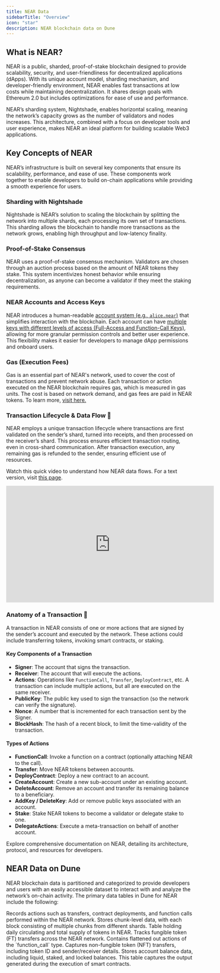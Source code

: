 ```yaml
---
title: NEAR Data
sidebarTitle: "Overview"
icon: "star"
description: NEAR blockchain data on Dune
---
```


## What is NEAR?

NEAR is a public, sharded, proof-of-stake blockchain designed to provide scalability, security, and user-friendliness for decentralized applications (dApps). With its unique account model, sharding mechanism, and developer-friendly environment, NEAR enables fast transactions at low costs while maintaining decentralization. It shares design goals with Ethereum 2.0 but includes optimizations for ease of use and performance.

NEAR’s sharding system, Nightshade, enables horizontal scaling, meaning the network’s capacity grows as the number of validators and nodes increases. This architecture, combined with a focus on developer tools and user experience, makes NEAR an ideal platform for building scalable Web3 applications.

## Key Concepts of NEAR

NEAR’s infrastructure is built on several key components that ensure its scalability, performance, and ease of use. These components work together to enable developers to build on-chain applications while providing a smooth experience for users.

### **Sharding with Nightshade**
Nightshade is NEAR’s solution to scaling the blockchain by splitting the network into multiple shards, each processing its own set of transactions. This sharding allows the blockchain to handle more transactions as the network grows, enabling high throughput and low-latency finality.

### **Proof-of-Stake Consensus**
NEAR uses a proof-of-stake consensus mechanism. Validators are chosen through an auction process based on the amount of NEAR tokens they stake. This system incentivizes honest behavior while ensuring decentralization, as anyone can become a validator if they meet the staking requirements.

### **NEAR Accounts and Access Keys**
NEAR introduces a human-readable [account system (e.g., `alice.near`)](https://docs.near.org/concepts/protocol/account-id) that simplifies interaction with the blockchain. Each account can have [multiple keys with different levels of access (Full-Access and Function-Call Keys)](https://docs.near.org/concepts/protocol/access-keys), allowing for more granular permission controls and better user experience. This flexibility makes it easier for developers to manage dApp permissions and onboard users.

### **Gas (Execution Fees)**

Gas is an essential part of NEAR's network, used to cover the cost of transactions and prevent network abuse. Each transaction or action executed on the NEAR blockchain requires gas, which is measured in gas units. The cost is based on network demand, and gas fees are paid in NEAR tokens. To learn more, [visit here.](https://docs.near.org/concepts/protocol/gas#gas-units--gas-price)

### **Transaction Lifecycle & Data Flow 🌊**
NEAR employs a unique transaction lifecycle where transactions are first validated on the sender’s shard, turned into receipts, and then processed on the receiver’s shard. This process ensures efficient transaction routing, even in cross-shard communication. After transaction execution, any remaining gas is refunded to the sender, ensuring efficient use of resources.

Watch this quick video to understand how NEAR data flows. For a text version, visit [this page](https://docs.near.org/concepts/data-flow/near-data-flow).
<iframe width="560" height="315" src="https://www.youtube.com/embed/VSBJ-A69Km4?si=_LgBFWoJvBuHCebz" title="YouTube video player" frameborder="0" allow="accelerometer; autoplay; clipboard-write; encrypted-media; gyroscope; picture-in-picture; web-share" referrerpolicy="strict-origin-when-cross-origin" allowfullscreen></iframe>


### **Anatomy of a Transaction 🔎**
A transaction in NEAR consists of one or more actions that are signed by the sender’s account and executed by the network. These actions could include transferring tokens, invoking smart contracts, or staking.

#### Key Components of a Transaction
- **Signer**: The account that signs the transaction.
- **Receiver**: The account that will execute the actions.
- **Actions**: Operations like `FunctionCall`, `Transfer`, `DeployContract`, etc. A transaction can include multiple actions, but all are executed on the same receiver.
- **PublicKey**: The public key used to sign the transaction (so the network can verify the signature).
- **Nonce**: A number that is incremented for each transaction sent by the Signer.
- **BlockHash**: The hash of a recent block, to limit the time-validity of the transaction.

#### Types of Actions
- **FunctionCall**: Invoke a function on a contract (optionally attaching NEAR to the call).
- **Transfer**: Move NEAR tokens between accounts.
- **DeployContract**: Deploy a new contract to an account.
- **CreateAccount**: Create a new sub-account under an existing account.
- **DeleteAccount**: Remove an account and transfer its remaining balance to a beneficiary.
- **AddKey / DeleteKey**: Add or remove public keys associated with an account.
- **Stake**: Stake NEAR tokens to become a validator or delegate stake to one.
- **DelegateActions**: Execute a meta-transaction on behalf of another account.

<CardGroup cols={1}>
  <Card title="NEAR documentation" icon="link" href="https://docs.near.org/">
    Explore comprehensive documentation on NEAR, detailing its architecture, protocol, and resources for developers.
  </Card>
</CardGroup>

## NEAR Data on Dune

NEAR blockchain data is partitioned and categorized to provide developers and users with an easily accessible dataset to interact with and analyze the network’s on-chain activity. The primary data tables in Dune for NEAR include the following:

<CardGroup cols={2}>
  <Card title="Actions" icon="message-arrow-up" href="/data-catalog/near/actions">
    Records actions such as transfers, contract deployments, and function calls performed within the NEAR network.
  </Card>

  <Card title="Block Chunks" icon="cube" href="/data-catalog/near/block_chunks">
    Stores chunk-level data, with each block consisting of multiple chunks from different shards.
  </Card>

  <Card title="Circulating Supply" icon="money-bill" href="/data-catalog/near/circulating_supply">
    Table holding daily circulating and total supply of tokens in NEAR.
  </Card>

  <Card title="FT Transfers" icon="swap" href="/data-catalog/near/ft_transfers">
    Tracks fungible token (FT) transfers across the NEAR network.
  </Card>

  <Card title="Function Calls" icon="file" href="/data-catalog/near/function_call">
    Contains flattened out actions of the `function_call` type.
  </Card>

  <Card title="NFT Transfers" icon="right-left-large" href="/data-catalog/near/nft_transfers">
    Captures non-fungible token (NFT) transfers, including token ID and sender/receiver details.
  </Card>

  <Card title="Balances" icon="notebook" href="/data-catalog/near/balances">
    Stores account balance data, including liquid, staked, and locked balances.
  </Card>

  <Card title="Logs" icon="bolt" href="/data-catalog/near/logs">
    This table captures the output generated during the execution of smart contracts.
  </Card>
</CardGroup>
